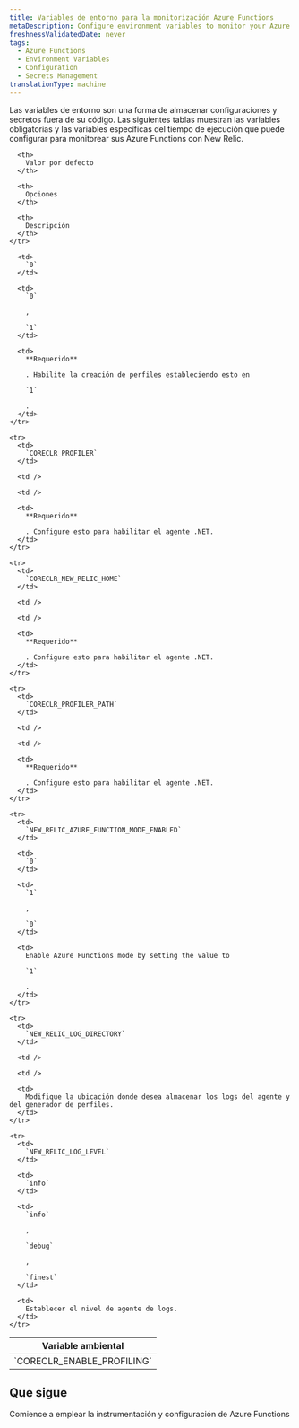```yaml
---
title: Variables de entorno para la monitorización Azure Functions
metaDescription: Configure environment variables to monitor your Azure functions with New Relic
freshnessValidatedDate: never
tags:
  - Azure Functions
  - Environment Variables
  - Configuration
  - Secrets Management
translationType: machine
---
```


Las variables de entorno son una forma de almacenar configuraciones y secretos fuera de su código. Las siguientes tablas muestran las variables obligatorias y las variables específicas del tiempo de ejecución que puede configurar para monitorear sus Azure Functions con New Relic.

<table>
  <thead>
    <tr>
      <th>
        Variable ambiental
      </th>

      <th>
        Valor por defecto
      </th>

      <th>
        Opciones
      </th>

      <th>
        Descripción
      </th>
    </tr>
  </thead>

  <tbody>
    <tr>
      <td>
        `CORECLR_ENABLE_PROFILING`
      </td>

      <td>
        `0`
      </td>

      <td>
        `0`

        , 

        `1`
      </td>

      <td>
        **Requerido**

        . Habilite la creación de perfiles estableciendo esto en 

        `1`

        .
      </td>
    </tr>

    <tr>
      <td>
        `CORECLR_PROFILER`
      </td>

      <td />

      <td />

      <td>
        **Requerido**

        . Configure esto para habilitar el agente .NET.
      </td>
    </tr>

    <tr>
      <td>
        `CORECLR_NEW_RELIC_HOME`
      </td>

      <td />

      <td />

      <td>
        **Requerido**

        . Configure esto para habilitar el agente .NET.
      </td>
    </tr>

    <tr>
      <td>
        `CORECLR_PROFILER_PATH`
      </td>

      <td />

      <td />

      <td>
        **Requerido**

        . Configure esto para habilitar el agente .NET.
      </td>
    </tr>

    <tr>
      <td>
        `NEW_RELIC_AZURE_FUNCTION_MODE_ENABLED`
      </td>

      <td>
        `0`
      </td>

      <td>
        `1`

        , 

        `0`
      </td>

      <td>
        Enable Azure Functions mode by setting the value to 

        `1`

        .
      </td>
    </tr>

    <tr>
      <td>
        `NEW_RELIC_LOG_DIRECTORY`
      </td>

      <td />

      <td />

      <td>
        Modifique la ubicación donde desea almacenar los logs del agente y del generador de perfiles.
      </td>
    </tr>

    <tr>
      <td>
        `NEW_RELIC_LOG_LEVEL`
      </td>

      <td>
        `info`
      </td>

      <td>
        `info`

        , 

        `debug`

        , 

        `finest`
      </td>

      <td>
        Establecer el nivel de agente de logs.
      </td>
    </tr>
  </tbody>
</table>

## Que sigue

<DocTiles>
  <DocTile title="Install and configure Azure Functions monitoring" path="/docs/serverless-function-monitoring/azure-function-monitoring/install-serverless-azure-monitoring">Comience a emplear la instrumentación y configuración de Azure Functions</DocTile>
</DocTiles>